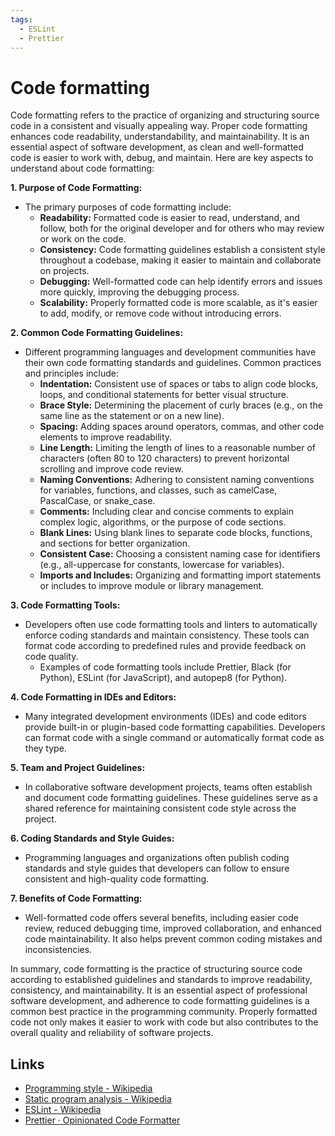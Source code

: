 ```yaml
---
tags:
  - ESLint
  - Prettier
---
```


# Code formatting

Code formatting refers to the practice of organizing and structuring source code in a consistent and visually appealing way. Proper code formatting enhances code readability, understandability, and maintainability. It is an essential aspect of software development, as clean and well-formatted code is easier to work with, debug, and maintain. Here are key aspects to understand about code formatting:

**1. Purpose of Code Formatting:**

- The primary purposes of code formatting include:
  - **Readability:** Formatted code is easier to read, understand, and follow, both for the original developer and for others who may review or work on the code.
  - **Consistency:** Code formatting guidelines establish a consistent style throughout a codebase, making it easier to maintain and collaborate on projects.
  - **Debugging:** Well-formatted code can help identify errors and issues more quickly, improving the debugging process.
  - **Scalability:** Properly formatted code is more scalable, as it's easier to add, modify, or remove code without introducing errors.

**2. Common Code Formatting Guidelines:**

- Different programming languages and development communities have their own code formatting standards and guidelines. Common practices and principles include:
  - **Indentation:** Consistent use of spaces or tabs to align code blocks, loops, and conditional statements for better visual structure.
  - **Brace Style:** Determining the placement of curly braces (e.g., on the same line as the statement or on a new line).
  - **Spacing:** Adding spaces around operators, commas, and other code elements to improve readability.
  - **Line Length:** Limiting the length of lines to a reasonable number of characters (often 80 to 120 characters) to prevent horizontal scrolling and improve code review.
  - **Naming Conventions:** Adhering to consistent naming conventions for variables, functions, and classes, such as camelCase, PascalCase, or snake_case.
  - **Comments:** Including clear and concise comments to explain complex logic, algorithms, or the purpose of code sections.
  - **Blank Lines:** Using blank lines to separate code blocks, functions, and sections for better organization.
  - **Consistent Case:** Choosing a consistent naming case for identifiers (e.g., all-uppercase for constants, lowercase for variables).
  - **Imports and Includes:** Organizing and formatting import statements or includes to improve module or library management.

**3. Code Formatting Tools:**

- Developers often use code formatting tools and linters to automatically enforce coding standards and maintain consistency. These tools can format code according to predefined rules and provide feedback on code quality.
  - Examples of code formatting tools include Prettier, Black (for Python), ESLint (for JavaScript), and autopep8 (for Python).

**4. Code Formatting in IDEs and Editors:**

- Many integrated development environments (IDEs) and code editors provide built-in or plugin-based code formatting capabilities. Developers can format code with a single command or automatically format code as they type.

**5. Team and Project Guidelines:**

- In collaborative software development projects, teams often establish and document code formatting guidelines. These guidelines serve as a shared reference for maintaining consistent code style across the project.

**6. Coding Standards and Style Guides:**

- Programming languages and organizations often publish coding standards and style guides that developers can follow to ensure consistent and high-quality code formatting.

**7. Benefits of Code Formatting:**

- Well-formatted code offers several benefits, including easier code review, reduced debugging time, improved collaboration, and enhanced code maintainability. It also helps prevent common coding mistakes and inconsistencies.

In summary, code formatting is the practice of structuring source code according to established guidelines and standards to improve readability, consistency, and maintainability. It is an essential aspect of professional software development, and adherence to code formatting guidelines is a common best practice in the programming community. Properly formatted code not only makes it easier to work with code but also contributes to the overall quality and reliability of software projects.

## Links

- [Programming style - Wikipedia](https://en.wikipedia.org/wiki/Programming_style)
- [Static program analysis - Wikipedia](https://en.wikipedia.org/wiki/Static_program_analysis)
- [ESLint - Wikipedia](https://en.wikipedia.org/wiki/ESLint)
- [Prettier · Opinionated Code Formatter](https://prettier.io/)
